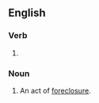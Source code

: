 ==English==

===Verb===
{{head|en|verb form}}

# {{present participle of|en|foreclose|nocat=1}}

===Noun===
{{en-noun}}

# An act of [[foreclosure]].